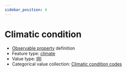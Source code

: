 ```yaml
---
sidebar_position: 4
---
```



# Climatic condition

- [Observable property](/viewers/dawe-vocabs?uri=https://linked.data.gov.au/def/nrm/dee23df7-4445-424f-b361-b2e0182be950) definition
- Feature type: [climate](http://linked.data.gov.au/def/tern-cv/6d40d71e-58cd-4f75-8304-40c01fe5f74c)
- Value type: [IRI](https://w3id.org/tern/ontologies/tern/IRI)
- Categorical value collection: [Climatic condition codes](/viewers/dawe-vocabs?uri=https://linked.data.gov.au/def/nrm/2ebfee89-92db-44b3-bb89-06dd92798ae6)

<Example
  protocolModule="plot-description"
  observableProperty="https://linked.data.gov.au/def/nrm/dee23df7-4445-424f-b361-b2e0182be950"
/>
